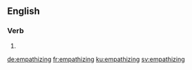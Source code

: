 
==English==

===Verb===
{{head|en|present participle}}

# {{present participle of|empathize|lang=en}}

[[de:empathizing]]
[[fr:empathizing]]
[[ku:empathizing]]
[[sv:empathizing]]
